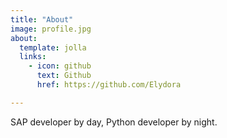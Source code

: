 ```yaml
---
title: "About"
image: profile.jpg
about:
  template: jolla
  links:
    - icon: github
      text: Github
      href: https://github.com/Elydora

---
```


SAP developer by day, Python developer by night.
